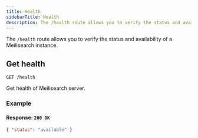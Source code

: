 ```yaml
---
title: Health
sidebarTitle: Health
description: The /health route allows you to verify the status and availability of a Meilisearch instance.
---
```



The `/health` route allows you to verify the status and availability of a Meilisearch instance.

## Get health

```http
GET /health
```

Get health of Meilisearch server.

### Example

<CodeSamplesGetHealth1 />

#### Response: `200 OK`

```json
{ "status": "available" }
```
